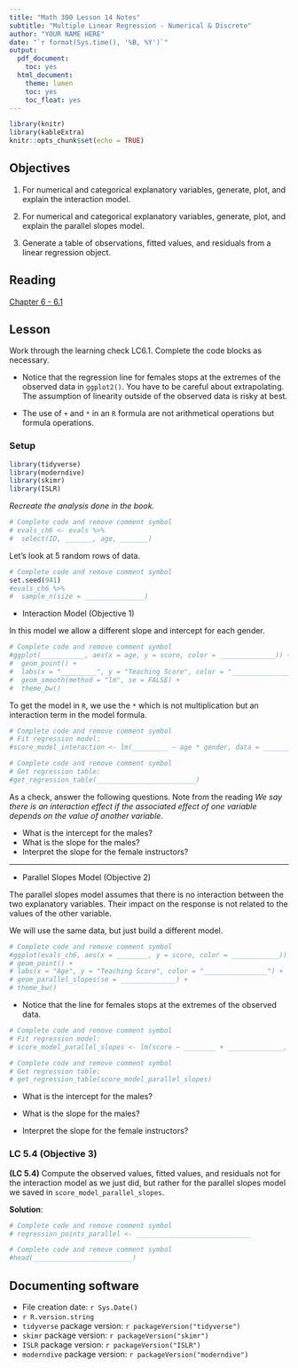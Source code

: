 ```yaml
---
title: "Math 300 Lesson 14 Notes"
subtitle: "Multiple Linear Regression - Numerical & Discrete"
author: "YOUR NAME HERE"
date: "`r format(Sys.time(), '%B, %Y')`"
output:
  pdf_document:
    toc: yes
  html_document:
    theme: lumen
    toc: yes
    toc_float: yes
---
```



```r
library(knitr)
library(kableExtra)
knitr::opts_chunk$set(echo = TRUE)
```

## Objectives

1. For numerical and categorical explanatory variables, generate, plot, and explain the interaction model.   

2. For numerical and categorical explanatory variables, generate, plot, and explain the parallel slopes model.   

3. Generate a table of observations, fitted values, and residuals from a linear regression object.  

## Reading 

[Chapter 6 - 6.1](https://moderndive.com/6-multiple-regression.html)

## Lesson 

Work through the learning check LC6.1. Complete the code blocks as necessary.  

+ Notice that the regression line for females stops at the extremes of the observed data in `ggplot2()`. You have to be careful about extrapolating. The assumption of linearity outside of the observed data is risky at best. 

+ The use of `+` and `*` in an `R` formula are not arithmetical operations but formula operations. 

### Setup

```r
library(tidyverse)
library(moderndive)
library(skimr)
library(ISLR)
``` 

*Recreate the analysis done in the book.*

```r
# Complete code and remove comment symbol
# evals_ch6 <- evals %>%
#  select(ID, _______, age, _______)
```

Let's look at 5 random rows of data.

```r
# Complete code and remove comment symbol
set.seed(941)
#evals_ch6 %>%
#  sample_n(size = _______________) 
```


- Interaction Model (Objective 1)

In this model we allow a different slope and intercept for each gender. 

```r
# Complete code and remove comment symbol
#ggplot(___________, aes(x = age, y = score, color = ______________)) +
#  geom_point() +
#  labs(x = "_________", y = "Teaching Score", color = "_______________") +
#  geom_smooth(method = "lm", se = FALSE) +
#  theme_bw()
```

To get the model in `R`, we use the `*` which is not multiplication but an interaction term in the model formula.

```r
# Complete code and remove comment symbol
# Fit regression model:
#score_model_interaction <- lm(_________ ~ age * gender, data = ____________)
```


```r
# Complete code and remove comment symbol
# Get regression table:
#get_regression_table(_________________________)
```



As a check, answer the following questions. Note from the reading *We say there is an interaction effect if the associated effect of one variable depends on the value of another variable.* 

+ What is the intercept for the males?  
+ What is the slope for the males?  
+ Interpret the slope for the female instructors?  

*** 

- Parallel Slopes Model (Objective 2)

The parallel slopes model assumes that there is no interaction between the two explanatory variables. Their impact on the response is not related to the values of the other variable. 

We will use the same data, but just build a different model.

```r
# Complete code and remove comment symbol
#ggplot(evals_ch6, aes(x = ________, y = score, color = ____________)) +
# geom_point() +
# labs(x = "Age", y = "Teaching Score", color = "________________") +
# geom_parallel_slopes(se = ______________) +
# theme_bw()
```

+ Notice that the line for females stops at the extremes of the observed data.

```r
# Complete code and remove comment symbol
# Fit regression model:
# score_model_parallel_slopes <- lm(score ~ ________ + ______________, data = evals_ch6)
```


```r
# Complete code and remove comment symbol
# Get regression table:
# get_regression_table(score_model_parallel_slopes)
```

+ What is the intercept for the males?  


+ What is the slope for the males?  


+ Interpret the slope for the female instructors?  

### LC 5.4 (Objective 3)

**(LC 5.4)** Compute the observed values, fitted values, and residuals not for the interaction model as we just did, but rather for the parallel slopes model we saved in `score_model_parallel_slopes`.

**Solution**: 

```r
# Complete code and remove comment symbol
# regression_points_parallel <- _____________________________
```


```r
# Complete code and remove comment symbol
#head(_________________________)
```



## Documenting software 

  * File creation date: `r Sys.Date()`
  * `r R.version.string`
  * `tidyverse` package version: `r packageVersion("tidyverse")`
  * `skimr` package version: `r packageVersion("skimr")`
  * `ISLR` package version: `r packageVersion("ISLR")`  
  * `moderndive` package version: `r packageVersion("moderndive")`
